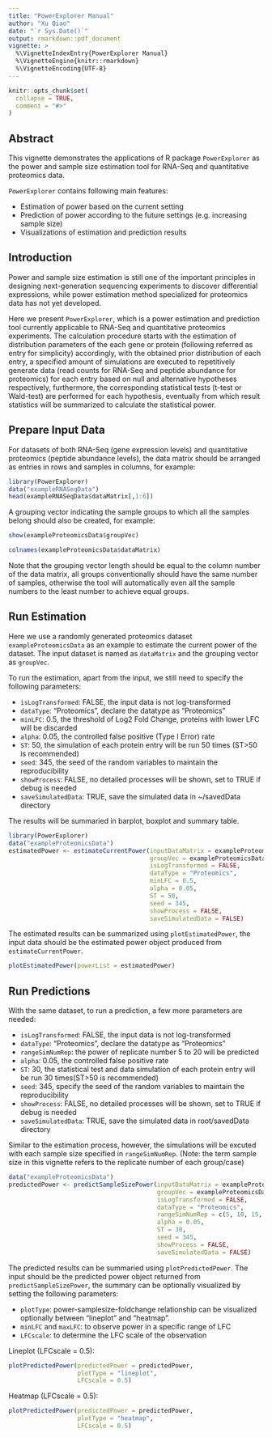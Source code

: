 ---
title: "PowerExplorer Manual"
author: "Xu Qiao"
date: "`r Sys.Date()`"
output: rmarkdown::pdf_document
vignette: >
  %\VignetteIndexEntry{PowerExplorer Manual}
  %\VignetteEngine{knitr::rmarkdown}
  %\VignetteEncoding{UTF-8}
---

```{r setup, include = FALSE}
knitr::opts_chunk$set(
  collapse = TRUE,
  comment = "#>"
)
```
## Abstract
This vignette demonstrates the applications of R package `PowerExplorer` as the power and sample size estimation tool for RNA-Seq and quantitative proteomics data. 

`PowerExplorer` contains following main features:

- Estimation of power based on the current setting
- Prediction of power according to the future settings (e.g. increasing sample size)
- Visualizations of estimation and prediction results

## Introduction
Power and sample size estimation is still one of the important principles in designing next-generation sequencing experiments to discover differential expressions, while power estimation method specialized for proteomics data has not yet developed.

Here we present `PowerExplorer`, which is a power estimation and prediction tool currently applicable to RNA-Seq and quantitative proteomics experiments. The calculation procedure starts with the estimation of distribution parameters of the each gene or protein (following referred as entry for simplicity) accordingly, with the obtained prior distribution of each entry, a specified amount of simulations are executed to repetitively generate data (read counts for RNA-Seq and peptide abundance for proteomics) for each entry based on null and alternative hypotheses respectively, furthermore, the corresponding statistical tests (t-test or Wald-test) are performed for each hypothesis, eventually from which result statistics will be summarized to calculate the statistical power.

\newpage

## Prepare Input Data

For datasets of both RNA-Seq (gene expression levels) and quantitative proteomics (peptide abundance levels), the data matrix should be arranged as entries in rows and samples in columns, for example:
```{r showDataExample, message=FALSE, warning=FALSE}
library(PowerExplorer)
data("exampleRNASeqData")
head(exampleRNASeqData$dataMatrix[,1:6])
```

A grouping vector indicating the sample groups to which all the samples belong should also be created, for example:
```{r}
show(exampleProteomicsData$groupVec)
```
```{r}
colnames(exampleProteomicsData$dataMatrix)
```

Note that the grouping vector length should be equal to the column number of the data matrix, all groups conventionally should have the same number of samples, otherwise the tool will automatically even all the sample numbers to the least number to achieve equal groups.

\newpage

## Run Estimation

Here we use a randomly generated proteomics dataset `exampleProteomicsData` as an example to estimate the current power of the dataset. The input dataset is named as `dataMatrix` and the grouping vector as `groupVec`.

To run the estimation, apart from the input, we still need to specify the following parameters:

- `isLogTransformed`: FALSE, the input data is not log-transformed
- `dataType`: "Proteomics", declare the datatype as "Proteomics"
- `minLFC`: 0.5, the threshold of Log2 Fold Change, proteins with lower LFC will be discarded
- `alpha`: 0.05, the controlled false positive (Type I Error) rate
- `ST`: 50, the simulation of each protein entry will be run 50 times (ST>50 is recommended)
- `seed`: 345, the seed of the random variables to maintain the reproducibility
- `showProcess`: FALSE, no detailed processes will be shown, set to TRUE if debug is needed
- `saveSimulatedData`: TRUE, save the simulated data in ~/savedData directory

The results will be summaried in barplot, boxplot and summary table.

```{r estimation run, fig.keep='none', message=FALSE, warning=FALSE, results='hide'}
library(PowerExplorer)
data("exampleProteomicsData")
estimatedPower <- estimateCurrentPower(inputDataMatrix = exampleProteomicsData$dataMatrix, 
                                       groupVec = exampleProteomicsData$groupVec, 
                                       isLogTransformed = FALSE, 
                                       dataType = "Proteomics", 
                                       minLFC = 0.5, 
                                       alpha = 0.05, 
                                       ST = 50, 
                                       seed = 345, 
                                       showProcess = FALSE, 
                                       saveSimulatedData = FALSE)
```

The estimated results can be summarized using `plotEstimatedPower`, the input data should be the estimated power object produced from  `estimateCurrentPower`.

```{r plot estimated power, echo = FALSE}
plotEstimatedPower(powerList = estimatedPower)
```

\newpage

## Run Predictions
With the same dataset, to run a prediction, a few more parameters are needed:

- `isLogTransformed`: FALSE, the input data is not log-transformed
- `dataType`: "Proteomics", declare the datatype as "Proteomics"
- `rangeSimNumRep`: the power of replicate number 5 to 20 will be predicted
- `alpha`: 0.05, the controlled false positive rate
- `ST`: 30, the statistical test and data simulation of each protein entry will be run 30 times(ST>50 is recommended)
- `seed`: 345, specify the seed of the random variables to maintain the reproducibility
- `showProcess`: FALSE, no detailed processes will be shown, set to TRUE if debug is needed
- `saveSimulatedData`: TRUE, save the simulated data in root/savedData directory

Similar to the estimation process, however, the simulations will be excuted with each sample size specified in `rangeSimNumRep`. (Note: the term sample size in this vignette refers to the replicate number of each group/case)

```{r prediction run, fig.keep='none', message=FALSE, warning=FALSE, results='hide'}
data("exampleProteomicsData")
predictedPower <- predictSampleSizePower(inputDataMatrix = exampleProteomicsData$dataMatrix,
                                         groupVec = exampleProteomicsData$groupVec,
                                         isLogTransformed = FALSE,
                                         dataType = "Proteomics",
                                         rangeSimNumRep = c(5, 10, 15, 20),
                                         alpha = 0.05,
                                         ST = 30,
                                         seed = 345,
                                         showProcess = FALSE,
                                         saveSimulatedData = FALSE)
```

The predicted results can be summaried using `plotPredictedPower`. The input should be the predicted power object returned from `predictSampleSizePower`, the summary can be optionally visualized by setting the following parameters:

- `plotType`: power-samplesize-foldchange relationship can be visualized optionally between "lineplot" and "heatmap".
- `minLFC` and `maxLFC`: to observe power in a specific range of LFC
- `LFCscale`: to determine the LFC scale of the observation

\newpage

Lineplot (LFCscale = 0.5):
```{r LinePlot, fig.height=3.5}
plotPredictedPower(predictedPower = predictedPower,
                   plotType = "lineplot",
                   LFCscale = 0.5)
```

Heatmap (LFCscale = 0.5):
```{r Heatmap, fig.height=3.5}
plotPredictedPower(predictedPower = predictedPower,
                   plotType = "heatmap",
                   LFCscale = 0.5)
```
